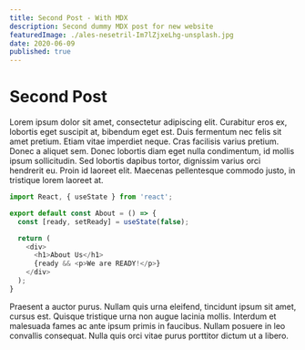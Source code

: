 ```yaml
---
title: Second Post - With MDX
description: Second dummy MDX post for new website
featuredImage: ./ales-nesetril-Im7lZjxeLhg-unsplash.jpg
date: 2020-06-09
published: true
---
```


# Second Post

Lorem ipsum dolor sit amet, consectetur adipiscing elit. Curabitur eros ex, lobortis eget suscipit at, bibendum eget est. Duis fermentum nec felis sit amet pretium. Etiam vitae imperdiet neque. Cras facilisis varius pretium. Donec a aliquet sem. Donec lobortis diam eget nulla condimentum, id mollis ipsum sollicitudin. Sed lobortis dapibus tortor, dignissim varius orci hendrerit eu. Proin id laoreet elit. Maecenas pellentesque commodo justo, in tristique lorem laoreet at.

```javascript
import React, { useState } from 'react';

export default const About = () => {
  const [ready, setReady] = useState(false);

  return (
    <div>
      <h1>About Us</h1>
      {ready && <p>We are READY!</p>}
    </div>
  );
}
```

Praesent a auctor purus. Nullam quis urna eleifend, tincidunt ipsum sit amet, cursus est. Quisque tristique urna non augue lacinia mollis. Interdum et malesuada fames ac ante ipsum primis in faucibus. Nullam posuere in leo convallis consequat. Nulla quis orci vitae purus porttitor dictum ut a libero.